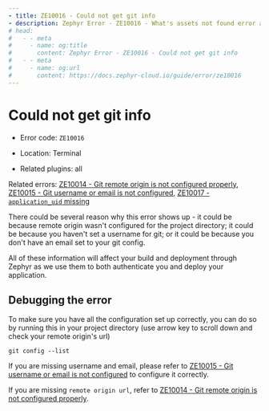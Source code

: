 ```yaml
---
- title: ZE10016 - Could not get git info
- description: Zephyr Error - ZE10016 - What's assets not found error and how to debug it
# head: 
#   - - meta
#     - name: og:title
#       content: Zephyr Error - ZE10016 - Could not get git info
#   - - meta
#     - name: og:url 
#       content: https://docs.zephyr-cloud.io/guide/error/ze10016
---
```


# Could not get git info

- Error code: `ZE10016`

- Location: Terminal

- Related plugins: all


Related errors: [ZE10014 - Git remote origin is not configured properly](/guide/error/ze10014), [ZE10015 - Git username or email is not configured](/guide/error/ze10015), [ZE10017 - `application_uid` missing](/guide/error/ze10017)

There could be several reason why this error shows up - it could be because remote origin wasn't configured for the project directory; it could be because you haven't set a username for git; or it could be because you don't have an email set to your git config. 

All of these information will affect your build and deployment through Zephyr as we use them to both authenticate you and deploy your application. 

## Debugging the error

To make sure you have all the configuration set up correctly, you can do so by running this in your project directory (use arrow key to scroll down and check your remote origin's url)

```
git config --list
```
If you are missing username and email, please refer to [ZE10015 - Git username or email is not configured](/guide/error/ze10015) to configure it correctly. 

If you are missing `remote origin url`, refer to [ZE10014 - Git remote origin is not configured properly](/guide/error/ze10014).


